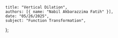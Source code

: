     title: "Vertical Dilation",
    authors: [{ name: "Nabil Akbarazzima Fatih" }],
    date: "05/26/2025",
    subject: "Function Transformation",
};